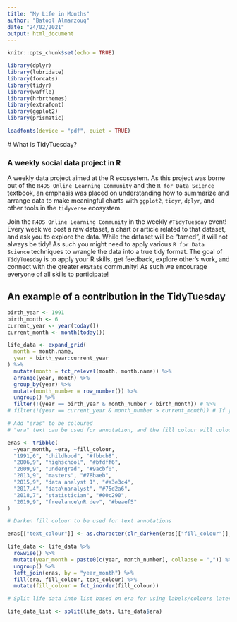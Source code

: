 ```yaml
---
title: "My Life in Months"
author: "Batool Almarzouq"
date: "24/02/2021"
output: html_document
---
```


```r
knitr::opts_chunk$set(echo = TRUE)
```

```r
library(dplyr)
library(lubridate)
library(forcats)
library(tidyr)
library(waffle)
library(hrbrthemes)
library(extrafont)
library(ggplot2)
library(prismatic)

loadfonts(device = "pdf", quiet = TRUE)

```
# What is TidyTuesday?

### A weekly social data project in R

A weekly data project aimed at the R ecosystem. As this project was borne out of the `R4DS Online Learning Community` and the `R for Data Science` textbook, an emphasis was placed on understanding how to summarize and arrange data to make meaningful charts with `ggplot2`, `tidyr`, `dplyr`, and other tools in the `tidyverse` ecosystem.

Join the `R4DS Online Learning Community` in the weekly `#TidyTuesday` event! Every week we post a raw dataset, a chart or article related to that dataset, and ask you to explore the data. While the dataset will be “tamed”, it will not always be tidy! As such you might need to apply various `R for Data Science` techniques to wrangle the data into a true tidy format. The goal of `TidyTuesday` is to apply your R skills, get feedback, explore other’s work, and connect with the greater `#RStats` community! As such we encourage everyone of all skills to participate! 

## An example of a contribution in the TidyTuesday

```r
birth_year <- 1991
birth_month <- 6
current_year <- year(today())
current_month <- month(today())

life_data <- expand_grid(
  month = month.name,
  year = birth_year:current_year
) %>%
  mutate(month = fct_relevel(month, month.name)) %>%
  arrange(year, month) %>%
  group_by(year) %>%
  mutate(month_number = row_number()) %>%
  ungroup() %>%
  filter(!(year == birth_year & month_number < birth_month)) # %>%
# filter(!(year == current_year & month_number > current_month)) # If you want to exclude after the current month - I didn't, because it looked weird!

# Add "eras" to be coloured
# "era" text can be used for annotation, and the fill colour will colour the waffle chart

eras <- tribble(
  ~year_month, ~era, ~fill_colour,
  "1991,6", "childhood", "#fbbcb8",
  "2006,9", "highschool", "#bfdff6",
  "2009,9", "undergrad", "#9acbf0",
  "2013,9", "masters", "#78baeb",
  "2015,9", "data analyst 1", "#a3e3c4",
  "2017,4", "data\nanalyst", "#75d2a6",
  "2018,7", "statistician", "#00c290",
  "2019,9", "freelance\nR dev", "#beaef5"
)

# Darken fill colour to be used for text annotations

eras[["text_colour"]] <- as.character(clr_darken(eras[["fill_colour"]], shift = 0.1))

life_data <- life_data %>%
  rowwise() %>%
  mutate(year_month = paste0(c(year, month_number), collapse = ",")) %>%
  ungroup() %>%
  left_join(eras, by = "year_month") %>%
  fill(era, fill_colour, text_colour) %>%
  mutate(fill_colour = fct_inorder(fill_colour))

# Split life data into list based on era for using labels/colours later on

life_data_list <- split(life_data, life_data$era)
```

